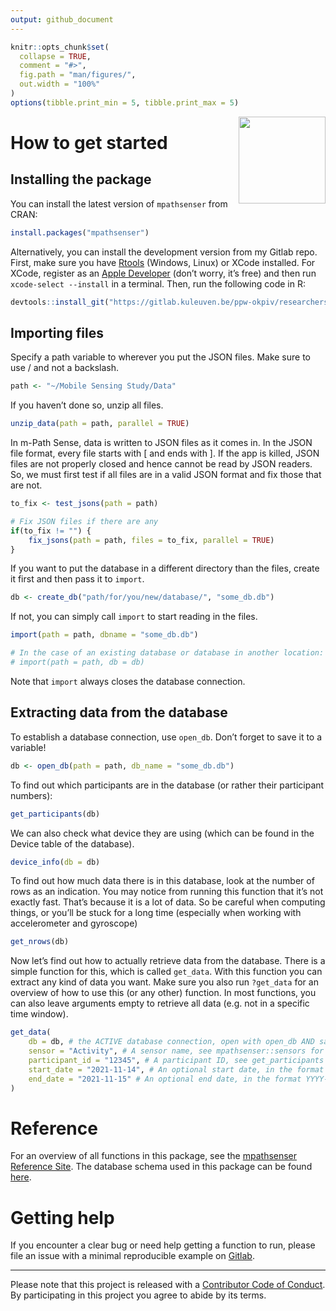 ```yaml
---
output: github_document
---
```


<!-- README.md is generated from README.Rmd. Please edit that file -->

```r
knitr::opts_chunk$set(
  collapse = TRUE,
  comment = "#>",
  fig.path = "man/figures/",
  out.width = "100%"
)
options(tibble.print_min = 5, tibble.print_max = 5)
```

<!-- pkgdown <img src='man/figures/logo.png' align="right" /> -->

<a href='https://https://ppw-okpiv.pages.gitlab.kuleuven.be/researchers/u0134047/mpathsenser/index.html'><img src='man/figures/logo.png' align="right" height="139" /></a>

# How to get started

## Installing the package
You can install the latest version of `mpathsenser` from CRAN:

```r
install.packages("mpathsenser")
```

Alternatively, you can install the development version from my Gitlab repo. First, make sure you have [Rtools](https://cran.r-project.org/bin/windows/Rtools/) (Windows, Linux) or XCode installed. For XCode, register as an [Apple Developer](https://developer.apple.com/) (don't worry, it's free) and then run `xcode-select --install` in a terminal. Then, run the following code in R:

```r
devtools::install_git("https://gitlab.kuleuven.be/ppw-okpiv/researchers/u0134047/mpathsenser")
```

## Importing files

Specify a path variable to wherever you put the JSON files. Make sure to use / and not a backslash.

```r
path <- "~/Mobile Sensing Study/Data"
```

If you haven't done so, unzip all files.

```r
unzip_data(path = path, parallel = TRUE)
```

In m-Path Sense, data is written to JSON files as it comes in. In the JSON file format, every file starts with [ and ends with ]. If the app is killed, JSON files are not properly closed and hence cannot be read by JSON readers. So, we must first test if all files are in a valid JSON format and fix those that are not.

```r
to_fix <- test_jsons(path = path)

# Fix JSON files if there are any
if(to_fix != "") {
	fix_jsons(path = path, files = to_fix, parallel = TRUE)
}
```

If you want to  put the database in a different directory than the files, create it first and then pass it to `import`.

```r
db <- create_db("path/for/you/new/database/", "some_db.db")
``` 

If not, you can simply call `import` to start reading in the files.

```r
import(path = path, dbname = "some_db.db")

# In the case of an existing database or database in another location:
# import(path = path, db = db)
```

Note that `import` always closes the database connection.

## Extracting data from the database
To establish a database connection, use `open_db`. Don't forget to save it to a variable!

```r
db <- open_db(path = path, db_name = "some_db.db")
```

To find out which participants are in the database (or rather their participant numbers):
```r
get_participants(db)
```

We can also check what device they are using (which can be found in the Device table of the database).

```r
device_info(db = db)
```

To find out how much data there is in this database, look at the number of rows as an indication. You may notice from running this function that it's not exactly fast. That's because it is a lot of data. So be careful when computing things, or you'll be stuck for a long time (especially when working with accelerometer and gyroscope)

```r
get_nrows(db)
```

Now let's find out how to actually retrieve data from the database. There is a simple function for this, which is called `get_data`. With this function you can extract any kind of data you want. Make sure you also run `?get_data` for an overview of how to use this (or any other) function. In most functions, you can also leave arguments empty to retrieve all data (e.g. not in a specific time window).

```r
get_data(
	db = db, # the ACTIVE database connection, open with open_db AND save to a variable
	sensor = "Activity", # A sensor name, see mpathsenser::sensors for the full list
	participant_id = "12345", # A participant ID, see get_participants
	start_date = "2021-11-14", # An optional start date, in the format YYYY-MM-DD
	end_date = "2021-11-15" # An optional end date, in the format YYYY-MM-DD
)
```

# Reference 
For an overview of all functions in this package, see the [mpathsenser Reference Site](https://ppw-okpiv.pages.gitlab.kuleuven.be/researchers/u0134047/mpathsenser/reference/index.html). The database schema used in this package can be found [here](https://gitlab.kuleuven.be/ppw-okpiv/researchers/u0134047/mpathsenser/-/blob/master/inst/extdata/mpathsenser_db.png).

# Getting help
If you encounter a clear bug or need help getting a function to run, please file an issue with a minimal reproducible example on [Gitlab](https://gitlab.kuleuven.be/ppw-okpiv/researchers/u0134047/mpathsenser/-/issues).

---

Please note that this project is released with a [Contributor Code of Conduct](https://gitlab.kuleuven.be/ppw-okpiv/researchers/u0134047/mpathsenser/-/blob/master/CONTRIBUTING.md). By participating in this project you agree to abide by its terms.
